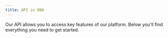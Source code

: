 ```yaml
---
title: API in DNA
---
```


Our API allows you to access key features of our platform. Below you'll find everything you need to get started.
